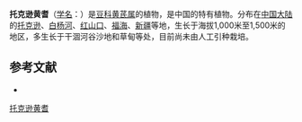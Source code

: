 {{Speciesbox
| name = 托克逊黄耆
| status = 
| status_system = 
| image =
| genus = Astragalus
| species = toksunensis
| authority = S. B. Ho in Bull.
}}

'''托克逊黄耆'''（[[学名|学名]]：{{lang|la|''Astragalus toksunensis''}}）是[[豆科|豆科]][[黄芪属|黄芪属]]的植物，是中国的特有植物。分布在[[中国大陆|中国大陆]]的[[托克逊|托克逊]]、[[白杨河|白杨河]]、[[红山口|红山口]]、[[福海|福海]]、[[新疆|新疆]]等地，生长于海拔1,000米至1,500米的地区，多生长于干涸河谷沙地和草甸等处，目前尚未由人工引种栽培。

== 参考文献 ==
<div class="references-small">
* {{cite web| url =http://www.bioinfo.cn/db05/KmzwSpecies.php?action=view&id=15830| title =托克逊黄耆| work =《中国高等植物数据库全库》| publisher =中国科学院微生物研究所| author =昆明植物研究所| accessdate =2009-02-25| deadurl =yes| archiveurl =https://web.archive.org/web/20160305051631/http://www.bioinfo.cn/db05/KmzwSpecies.php?action=view&id=15830| archivedate =2016-03-05}}
</div>
{{Taxonbar|from=Q11076004}}

[[Category:黄芪属|托克逊黄耆]]


{{植物小作品}}